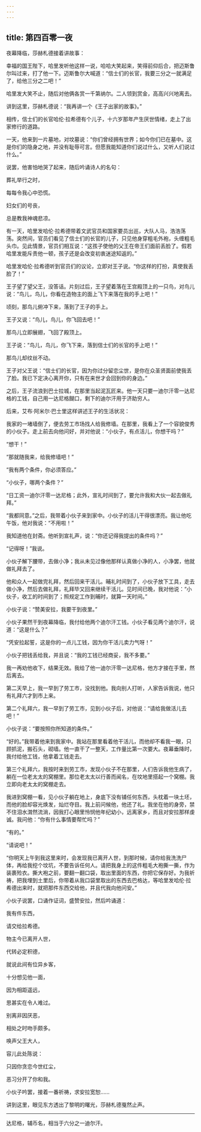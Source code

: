 ```yaml
---
---
---
```

title: 第四百零一夜
---






夜幕降临，莎赫札德接着讲故事：





幸福的国王陛下，哈里发听他这样一说，哈哈大笑起来，笑得前仰后合，把迈斯鲁尔叫过来，打了他一下。迈斯鲁尔大喊道：“信士们的长官，我要三分之一就满足了，给他三分之二吧！”

哈里发大笑不止，随后对他俩各赏一千第纳尔。二人领到赏金，高高兴兴地离去。





讲到这里，莎赫札德说：“我再讲一个《王子出家的故事》。”

相传，信士们的长官哈伦·拉希德有个儿子，十六岁那年产生厌世情绪，走上了出家修行的道路。

一天，他来到一片墓地，对坟墓说：“你们曾经拥有世界；如今你们已在墓中。这是你们的隐身之地，并没有耻辱可言。但愿我能知道你们说过什么，又听人们说过什么。”

说罢，他害怕地哭了起来，随后吟诵诗人的名句：


葬礼举行之时，

每每令我心中恐慌。

妇女们的号丧，

总是教我神魂悲凉。



有一天，哈里发哈伦·拉希德带着文武官员和国家要员出巡，大队人马，浩浩荡荡。突然间，官员们看见了信士们的长官的儿子，只见他身穿粗毛外袍，头缠粗毛头巾。见此情景，官员们相互说：“这孩子使他的父王在帝王们面前丢脸了。假若哈里发能斥责他一顿，孩子还是会改变初衷迷途知返的。”

哈里发哈伦·拉希德听到官员们的议论，立即对王子说。“你这样的打扮，真使我丢脸了！”

王子望了望父王，没答话。片刻过后，王子望着落在王宫殿顶上的一只鸟，对鸟儿说：“鸟儿，鸟儿，你看在造物主的面上飞下来落在我的手上吧！”

顷刻，那鸟儿俯冲下来，落到了王子的手上。

王子又说：“鸟儿，鸟儿，你飞回去吧！”

那鸟儿立即展翅，飞回了殿顶上。

王子说：“鸟儿，鸟儿，你飞下来，落到信士们的长官的手上吧！”

那鸟儿却纹丝不动。

王子对父王说：“信士们的长官，因为你过分留恋尘世，是你在众圣贤面前使我丢了脸。我已下定决心离开你，只有在来世才会回到你的身边。”

之后，王子流浪到巴士拉城，在那里当起泥瓦匠来。他一天只要一迪尔汗零一达尼格的工钱，自己用一达尼格餬口，剩下的迪尔汗用于济助穷人。





后来，艾布·阿米尔·巴士里这样讲述王子的生活状况：

我家的一堵墙倒了，便去劳工市场找人给我修墙。在那里，我看上了一个容貌俊秀的小伙子。走上前去向他问好，并对他说：“小伙子，有点活儿，你想干吗？”

“想干！”

“那就随我来，给我修墙吧！”

“我有两个条件，你必须答应。”

“小伙子，哪两个条件？”

“日工资一迪尔汗零一达尼格；此外，宣礼时间到了，要允许我和大伙一起去做礼拜。”

“我都同意。”之后，我带着小伙子来到家中。小伙子的活儿干得很漂亮。我让他吃午饭，他对我说：“不用啦！”

我知道他在封斋。他听到宣礼声，说：“你还记得我提出的条件吗？”

“记得呀！”我说。

小伙子解下腰带，去做小净；我从未见过像他那样认真做小净的人，小净罢，他就做礼拜去了。

他和众人一起做完礼拜，然后回来干活儿。晡礼时间到了，小伙子放下工具，走去做小净，然后去做礼拜，礼拜毕又回来继续干活儿。见时间已晚，我对他说：“小伙子，收工的时间到了；照规定工作到晡时，就算一天时间。”

小伙子说：“赞美安拉，我要干到夜里。”

小伙子果然干到夜幕降临，我付给他两个迪尔汗工钱。小伙子看见两个迪尔汗，说道：“这是什么？”

“凭安拉起誓，这是你的一点儿工钱，因为你干活儿卖力气呀！”

小伙子把钱丢给我，并且说：“我的工钱已经商妥，我不多要。”

我一再劝他收下，结果无效。我给了他一迪尔汗零一达尼格，他方才接在手里，然后离去。

第二天早上，我一早到了劳工市，没找到他。我向别人打听，人家告诉我说，他只有礼拜六才到市上来。

第二个礼拜六，我一早到了劳工市，见到小伙子后，对他说：“请给我做活儿去吧！”

小伙子说：“要按照你所知道的条件。”

“好的。”我带着他来到我家中。我站在那里看着他干活儿，而他却不看我一眼，只顾抓泥，搬石头，砌墙。他一直干了一整天，工作量比第一次要大。夜幕垂降时，我付给他工钱，他拿着工钱走去。

第三个礼拜六，我按时来到劳工市，发现小伙子不在那里，人们告诉我他生病了，躺在一位老太太的窝棚里。那位老太太以行善而闻名，在坟地里搭起一个窝棚。我立即向老太太的窝棚走去。

我进到窝棚一看，见小伙子躺在地上，身底下没有铺任何东西，头枕着一块土坯，而他的脸却容光焕发，灿烂夺目。我上前问候他，他还了礼。我坐在他的身旁，禁不住泪水潸然流淌，因我打心眼里怜悯他年纪幼小，远离家乡，而且对安拉那样虔诚。我问他：“你有什么事情要帮忙吗？”

“有的。”

“请说吧！”

“你明天上午到我这里来时，会发现我已离开人世，到那时候，请你给我洗洗尸体，再给我挖个坟坑，不要告诉任何人。请把我身上的这件粗毛大袍撕一撕，作为装裹殓衣。撕大袍之前，要翻一翻口袋，取出里面的东西，你把它保存好。为我祈祷，把我埋到土里后，你带着从我口袋里取出的东西去巴格达，等哈里发哈伦·拉希德出来时，就把那件东西交给他，并且代我向他问安。”

小伙子说罢，口诵作证词，盛赞安拉，然后吟诵道：


我有件东西，

请交给拉希德。

物主今已离开人世，

代转必定积德，

就说此间有位异乡客，

十分想见他一面，

因为相距遥远，

思甚实在令人难过。

别离非因厌恶，

相处之时吻手颇多。

唤声父王大人，

容儿此处陈说：

只因你贪恋今世红尘，

恶习分开了你和我。



小伙子吟罢，接着一番祈祷，求安拉宽恕……





讲到这里，眼见东方透出了黎明的曙光，莎赫札德戛然止声。



***





达尼格，辅币名，相当于六分之一迪尔汗。​​​